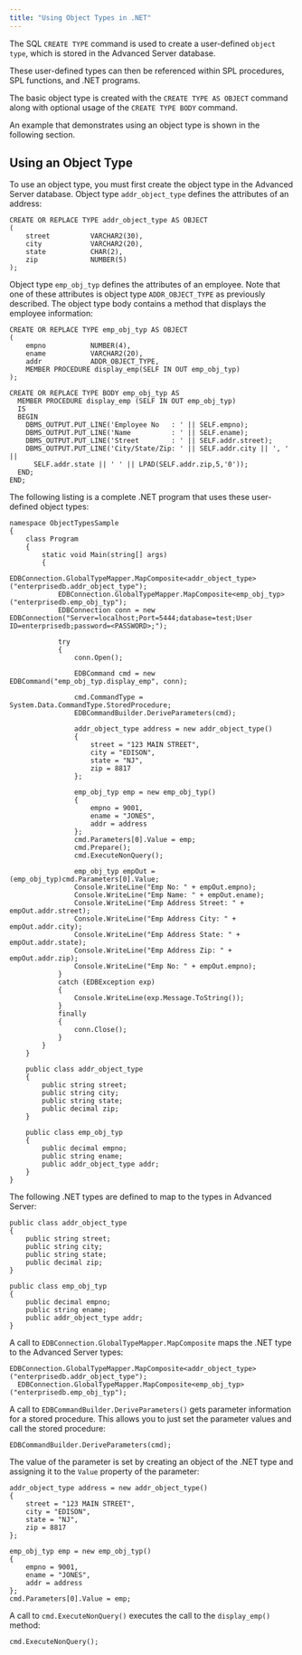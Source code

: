 ```yaml
---
title: "Using Object Types in .NET"
---
```


<div id="using_object_types" class="registered_link"></div>

The SQL `CREATE TYPE` command is used to create a user-defined `object type`, which is stored in the Advanced Server database.

These user-defined types can then be referenced within SPL procedures, SPL functions, and .NET programs.

The basic object type is created with the `CREATE TYPE AS OBJECT` command along with optional usage of the `CREATE TYPE BODY` command.

An example that demonstrates using an object type is shown in the following section.

## Using an Object Type

To use an object type, you must first create the object type in the Advanced Server database. Object type `addr_object_type` defines the attributes of an address:

```text
CREATE OR REPLACE TYPE addr_object_type AS OBJECT
(
    street          VARCHAR2(30),
    city            VARCHAR2(20),
    state           CHAR(2),
    zip             NUMBER(5)
);
```

Object type `emp_obj_typ` defines the attributes of an employee. Note that one of these attributes is object type `ADDR_OBJECT_TYPE` as previously described. The object type body contains a method that displays the employee information:

```text
CREATE OR REPLACE TYPE emp_obj_typ AS OBJECT
(
    empno           NUMBER(4),
    ename           VARCHAR2(20),
    addr            ADDR_OBJECT_TYPE,
    MEMBER PROCEDURE display_emp(SELF IN OUT emp_obj_typ)
);

CREATE OR REPLACE TYPE BODY emp_obj_typ AS
  MEMBER PROCEDURE display_emp (SELF IN OUT emp_obj_typ)
  IS
  BEGIN
    DBMS_OUTPUT.PUT_LINE('Employee No   : ' || SELF.empno);
    DBMS_OUTPUT.PUT_LINE('Name          : ' || SELF.ename);
    DBMS_OUTPUT.PUT_LINE('Street        : ' || SELF.addr.street);
    DBMS_OUTPUT.PUT_LINE('City/State/Zip: ' || SELF.addr.city || ', ' ||
      SELF.addr.state || ' ' || LPAD(SELF.addr.zip,5,'0'));
  END;
END;
```

The following listing is a complete .NET program that uses these user-defined object types:

```text
namespace ObjectTypesSample
{
    class Program
    {
        static void Main(string[] args)
        {
            EDBConnection.GlobalTypeMapper.MapComposite<addr_object_type>("enterprisedb.addr_object_type");
            EDBConnection.GlobalTypeMapper.MapComposite<emp_obj_typ>("enterprisedb.emp_obj_typ");
            EDBConnection conn = new EDBConnection("Server=localhost;Port=5444;database=test;User ID=enterprisedb;password=<PASSWORD>;");

            try
            {
                conn.Open();

                EDBCommand cmd = new EDBCommand("emp_obj_typ.display_emp", conn);

                cmd.CommandType = System.Data.CommandType.StoredProcedure;
                EDBCommandBuilder.DeriveParameters(cmd);

                addr_object_type address = new addr_object_type()
                {
                    street = "123 MAIN STREET",
                    city = "EDISON",
                    state = "NJ",
                    zip = 8817
                };

                emp_obj_typ emp = new emp_obj_typ()
                {
                    empno = 9001,
                    ename = "JONES",
                    addr = address
                };
                cmd.Parameters[0].Value = emp;
                cmd.Prepare();
                cmd.ExecuteNonQuery();

                emp_obj_typ empOut = (emp_obj_typ)cmd.Parameters[0].Value;
                Console.WriteLine("Emp No: " + empOut.empno);
                Console.WriteLine("Emp Name: " + empOut.ename);
                Console.WriteLine("Emp Address Street: " + empOut.addr.street);
                Console.WriteLine("Emp Address City: " + empOut.addr.city);
                Console.WriteLine("Emp Address State: " + empOut.addr.state);
                Console.WriteLine("Emp Address Zip: " + empOut.addr.zip);
                Console.WriteLine("Emp No: " + empOut.empno);
            }
            catch (EDBException exp)
            {
                Console.WriteLine(exp.Message.ToString());
            }
            finally
            {
                conn.Close();
            }
        }
    }

    public class addr_object_type
    {
        public string street;
        public string city;
        public string state;
        public decimal zip;
    }

    public class emp_obj_typ
    {
        public decimal empno;
        public string ename;
        public addr_object_type addr;
    }
}
```

The following .NET types are defined to map to the types in Advanced Server:

```text
public class addr_object_type
{
    public string street;
    public string city;
    public string state;
    public decimal zip;
}

public class emp_obj_typ
{
    public decimal empno;
    public string ename;
    public addr_object_type addr;
}
```

A call to `EDBConnection.GlobalTypeMapper.MapComposite` maps the .NET type to the Advanced Server types:

```text
EDBConnection.GlobalTypeMapper.MapComposite<addr_object_type>("enterprisedb.addr_object_type");
  EDBConnection.GlobalTypeMapper.MapComposite<emp_obj_typ>("enterprisedb.emp_obj_typ");
```

A call to `EDBCommandBuilder.DeriveParameters()` gets parameter information for a stored procedure. This allows you to just set the parameter values and call the stored procedure:

```text
EDBCommandBuilder.DeriveParameters(cmd);
```

The value of the parameter is set by creating an object of the .NET type and assigning it to the `Value` property of the parameter:

```text
addr_object_type address = new addr_object_type()
{
    street = "123 MAIN STREET",
    city = "EDISON",
    state = "NJ",
    zip = 8817
};

emp_obj_typ emp = new emp_obj_typ()
{
    empno = 9001,
    ename = "JONES",
    addr = address
};
cmd.Parameters[0].Value = emp;
```

A call to `cmd.ExecuteNonQuery()` executes the call to the `display_emp()` method:

```text
cmd.ExecuteNonQuery();
```
